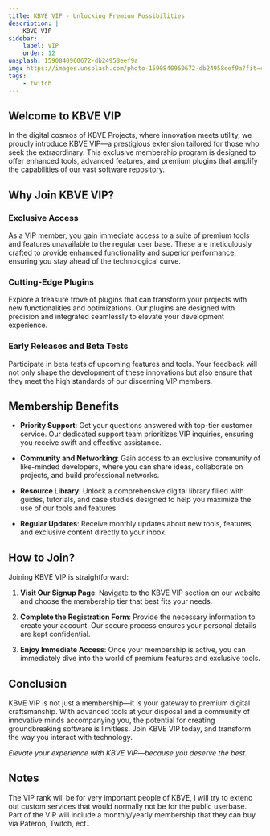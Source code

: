 ```yaml
---
title: KBVE VIP - Unlocking Premium Possibilities
description: |
    KBVE VIP
sidebar:
    label: VIP
    order: 12
unsplash: 1590840960672-db24958eef9a
img: https://images.unsplash.com/photo-1590840960672-db24958eef9a?fit=crop&w=1400&h=700&q=75
tags:
    - twitch
---
```




## Welcome to KBVE VIP

In the digital cosmos of KBVE Projects, where innovation meets utility, we proudly introduce KBVE VIP—a prestigious extension tailored for those who seek the extraordinary. This exclusive membership program is designed to offer enhanced tools, advanced features, and premium plugins that amplify the capabilities of our vast software repository.

## Why Join KBVE VIP?

### Exclusive Access

As a VIP member, you gain immediate access to a suite of premium tools and features unavailable to the regular user base. These are meticulously crafted to provide enhanced functionality and superior performance, ensuring you stay ahead of the technological curve.

### Cutting-Edge Plugins

Explore a treasure trove of plugins that can transform your projects with new functionalities and optimizations. Our plugins are designed with precision and integrated seamlessly to elevate your development experience.

### Early Releases and Beta Tests

Participate in beta tests of upcoming features and tools. Your feedback will not only shape the development of these innovations but also ensure that they meet the high standards of our discerning VIP members.

## Membership Benefits

*   **Priority Support**: Get your questions answered with top-tier customer service. Our dedicated support team prioritizes VIP inquiries, ensuring you receive swift and effective assistance.
    
*   **Community and Networking**: Gain access to an exclusive community of like-minded developers, where you can share ideas, collaborate on projects, and build professional networks.
    
*   **Resource Library**: Unlock a comprehensive digital library filled with guides, tutorials, and case studies designed to help you maximize the use of our tools and features.
    
*   **Regular Updates**: Receive monthly updates about new tools, features, and exclusive content directly to your inbox.
    

## How to Join?

Joining KBVE VIP is straightforward:

1.  **Visit Our Signup Page**: Navigate to the KBVE VIP section on our website and choose the membership tier that best fits your needs.
    
2.  **Complete the Registration Form**: Provide the necessary information to create your account. Our secure process ensures your personal details are kept confidential.
    
3.  **Enjoy Immediate Access**: Once your membership is active, you can immediately dive into the world of premium features and exclusive tools.
    

## Conclusion

KBVE VIP is not just a membership—it is your gateway to premium digital craftsmanship. With advanced tools at your disposal and a community of innovative minds accompanying you, the potential for creating groundbreaking software is limitless. Join KBVE VIP today, and transform the way you interact with technology.

_Elevate your experience with KBVE VIP—because you deserve the best._





## Notes

The VIP rank will be for very important people of KBVE, I will try to extend out custom services that would normally not be for the public userbase.
Part of the VIP will include a monthly/yearly membership that they can buy via Pateron, Twitch, ect..
